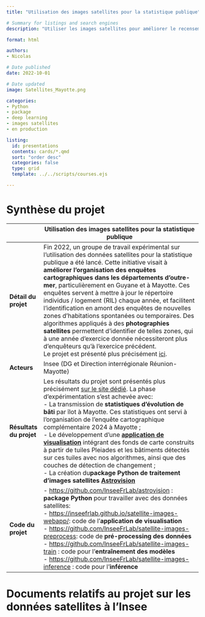 ```yaml
---
title: "Utilisation des images satellites pour la statistique publique"

# Summary for listings and search engines
description: "Utiliser les images satellites pour améliorer le recensement de la population dans les territoire ultra-marins"

format: html

authors: 
- Nicolas

# Date published
date: 2022-10-01

# Date updated
image: Satellites_Mayotte.png

categories: 
- Python
- package
- deep learning
- images satellites
- en production

listing:
  id: presentations
  contents: cards/*.qmd
  sort: "order desc"
  categories: false
  type: grid
  template: ../../scripts/courses.ejs

---
```


# Synthèse du projet

|              | Utilisation des images satellites pour la statistique publique                           |
|--------------|------------------------------------------------------------------------------------|
| **Détail du projet**         | Fin 2022, un groupe de travail expérimental sur l'utilisation des données satellites pour la statistique publique a été lancé. Cette initiative visait à **améliorer l'organisation des enquêtes cartographiques dans les départements d'outre-mer**, particulièrement en Guyane et à Mayotte. Ces enquêtes servent à mettre à jour le répertoire individus / logement (RIL) chaque année, et facilitent l'identification en amont des enquêtes de nouvelles zones d'habitations spontanées ou temporaires. Des algorithmes appliqués à des **photographies satellites** permettent d'identifier de telles zones, qui à une année d'exercice donnée nécessiteront plus d'enquêteurs qu'à l'exercice précédent.  <br> Le projet est présenté plus précisément [ici](https://inseefrlab.github.io/satellite-images-docs/src/documentation/index.html).          |
| **Acteurs**                  | Insee (DG et Direction interrégionale Réunion-Mayotte)         |
| **Résultats du projet**      | Les résultats du projet sont présentés plus précisément [sur le site dédié](https://inseefrlab.github.io/satellite-images-docs/). La phase d'expérimentation s'est achevée avec:  <br> - La transmission de **statistiques d'évolution de bâti** par îlot à Mayotte. Ces statistiques ont servi à l'organisation de l'enquête cartographique complémentaire 2024 à Mayotte ; <br> - Le développement d'une [**application de visualisation**](https://inseefrlab.github.io/satellite-images-webapp/) intégrant des fonds de carte construits à partir de tuiles Pleiades et les bâtiments détectés sur ces tuiles avec nos algorithmes, ainsi que des couches de détection de changement ; <br> - La création du**package Python de traitement d'images satellites** [**Astrovision**](https://pypi.org/project/astrovision/)         |
| **Code du projet**           | - [https://github.com/InseeFrLab/astrovision](https://github.com/InseeFrLab/astrovision) :  **package Python** pour travailler avec des données satellites:  <br> - [https://inseefrlab.github.io/satellite-images-webapp/](https://inseefrlab.github.io/satellite-images-webapp/): code de l'**application de visualisation** <br> - [https://github.com/InseeFrLab/satellite-images-preprocess ](https://github.com/InseeFrLab/satellite-images-preprocess): code de **pré-processing des données** <br> - [https://github.com/InseeFrLab/satellite-images-train](https://github.com/InseeFrLab/satellite-images-train) : code pour l'**entraînement des modèles** <br> - [https://github.com/InseeFrLab/satellite-images-inference](https://github.com/InseeFrLab/satellite-images-inference) : code pour l'**inférence**       |


# Documents relatifs au projet sur les données satellites à l'Insee


::: {#presentations}
:::